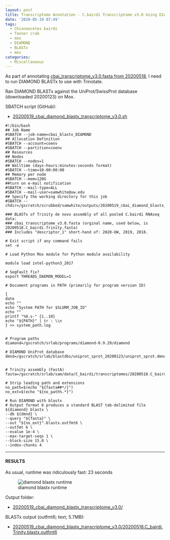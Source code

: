 ```yaml
---
layout: post
title: Transcriptome Annotation - C.bairdi Transcriptome v3.0 Using DIAMOND BLASTx on Mox
date: '2020-05-19 07:49'
tags:
  - Chionoecetes bairdi
  - Tanner crab
  - mox
  - DIAMOND
  - BLASTx
  - mox
categories:
  - Miscellaneous
---
```

As part of annotating [cbai_transcriptome_v3.0.fasta from 20200518](https://robertslab.github.io/sams-notebook/2020/05/18/Transcriptome-Assembly-C.bairdi-All-Pooled-RNAseq-Data-Without-Taxonomic-Filters-with-Trinity-on-Mox.html), I need to run DIAMOND BLASTx to use with Trinotate.

Ran DIAMOND BLASTx against the UniProt/SwissProt database (downloaded 20200123) on Mox.

SBATCH script (GitHub):

- [20200519_cbai_diamond_blastx_transcriptome_v3.0.sh](https://github.com/RobertsLab/sams-notebook/blob/master/sbatch_scripts/20200519_cbai_diamond_blastx_transcriptome_v3.0.sh)

```shell
#!/bin/bash
## Job Name
#SBATCH --job-name=cbai_blastx_DIAMOND
## Allocation Definition
#SBATCH --account=coenv
#SBATCH --partition=coenv
## Resources
## Nodes
#SBATCH --nodes=1
## Walltime (days-hours:minutes:seconds format)
#SBATCH --time=10-00:00:00
## Memory per node
#SBATCH --mem=120G
##turn on e-mail notification
#SBATCH --mail-type=ALL
#SBATCH --mail-user=samwhite@uw.edu
## Specify the working directory for this job
#SBATCH --chdir=/gscratch/scrubbed/samwhite/outputs/20200519_cbai_diamond_blastx_transcriptome_v3.0

### BLASTx of Trinity de novo assembly of all pooled C.bairdi RNAseq data:
### cbai_transcriptome_v3.0.fasta (orginal name, used below, is 20200518.C_bairdi.Trinity.fasta)
### Includes "descriptor_1" short-hand of: 2020-UW, 2019, 2018.

# Exit script if any command fails
set -e

# Load Python Mox module for Python module availability

module load intel-python3_2017

# SegFault fix?
export THREADS_DAEMON_MODEL=1

# Document programs in PATH (primarily for program version ID)

{
date
echo ""
echo "System PATH for $SLURM_JOB_ID"
echo ""
printf "%0.s-" {1..10}
echo "${PATH}" | tr : \\n
} >> system_path.log


# Program paths
diamond=/gscratch/srlab/programs/diamond-0.9.29/diamond

# DIAMOND UniProt database
dmnd=/gscratch/srlab/blastdbs/uniprot_sprot_20200123/uniprot_sprot.dmnd


# Trinity assembly (FastA)
fasta=/gscratch/srlab/sam/data/C_bairdi/transcriptomes/20200518.C_bairdi.Trinity.fasta

# Strip leading path and extensions
no_path=$(echo "${fasta##*/}")
no_ext=$(echo "${no_path%.*}")

# Run DIAMOND with blastx
# Output format 6 produces a standard BLAST tab-delimited file
${diamond} blastx \
--db ${dmnd} \
--query "${fasta}" \
--out "${no_ext}".blastx.outfmt6 \
--outfmt 6 \
--evalue 1e-4 \
--max-target-seqs 1 \
--block-size 15.0 \
--index-chunks 4
```

---

#### RESULTS

As usual, runtime was ridiculously fast: 23 seconds

![diamond blastx runtime](https://github.com/RobertsLab/sams-notebook/blob/master/images/screencaps/20200519_cbai_diamond_blastx_transcriptome_v3.0_runtime.png?raw=true)

Output folder:

- [20200519_cbai_diamond_blastx_transcriptome_v3.0/](https://gannet.fish.washington.edu/Atumefaciens/20200519_cbai_diamond_blastx_transcriptome_v3.0/)

BLASTx output (outfmt6; text; 5.7MB):

- [20200519_cbai_diamond_blastx_transcriptome_v3.0/20200518.C_bairdi.Trinity.blastx.outfmt6](https://gannet.fish.washington.edu/Atumefaciens/20200519_cbai_diamond_blastx_transcriptome_v3.0/20200518.C_bairdi.Trinity.blastx.outfmt6)
